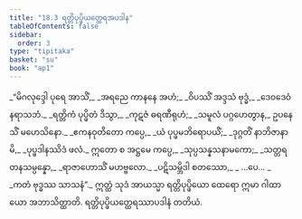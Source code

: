 ```yaml
---
title: "18.3 ရတ္တိပုပ္ဖိယတ္ထေရအပဒါန"
tableOfContents: false
sidebar:
  order: 3
type: "tipitaka"
basket: "su"
book: "ap1"
---
```



<DynamicBreadcrumb />

<Division number="13" book="ap1" e="ch" v="20" p="208">

<Paragraph number="2526" type="verses" book="ap1">
_“မိဂလုဒ္ဒေါ ပုရေ အာသိံ,_  
_အရညေ ကာနနေ အဟံ;_  
_ဝိပဿိံ အဒ္ဒသံ ဗုဒ္ဓံ,_  
_ဒေဝဒေဝံ နရာသဘံ._  

</Paragraph>

</Division>
<Division number="14" book="ap1" e="ch" v="20" p="208">

<Paragraph number="2527" type="verses" book="ap1">
_ရတ္တိကံ ပုပ္ဖိတံ ဒိသွာ,_  
_ကုဋဇံ ဓရဏီရုဟံ;_  
_သမူလံ ပဂ္ဂဟေတွာန,_  
ဥပနေသိံ မဟေသိနော._  

</Paragraph>

</Division>
<Division number="15" book="ap1" e="ch" v="20" p="208">

<Paragraph number="2528" type="verses" book="ap1">
_ဧကနဝုတိတော ကပ္ပေ,_  
_ယံ ပုပ္ဖမဘိရောပယိံ;_  
_ဒုဂ္ဂတိံ နာဘိဇာနာမိ,_  
_ပုပ္ဖဒါနဿိဒံ ဖလံ._  

</Paragraph>

</Division>
<Division number="16" book="ap1" e="ch" v="20" p="208">

<Paragraph number="2529" type="verses" book="ap1">
ဣတော စ အဋ္ဌမေ ကပ္ပေ,_  
_သုပ္ပသန္နသနာမကော;_  
_သတ္တရတနသမ္ပန္နော,_  
_ရာဇာဟောသိံ မဟဗ္ဗလော._  

</Paragraph>

</Division>
<Division number="17" book="ap1" e="ch" v="20" p="208">

<Paragraph number="2530" type="verses" book="ap1">
_ပဋိသမ္ဘိဒါ စတဿော,_  
_ …ပေ… _  
_ကတံ ဗုဒ္ဓဿ သာသနံ”._  

</Paragraph>

<Paragraph number="2531" book="ap1">
ဣတ္ထံ သုဒံ အာယသ္မာ ရတ္တိပုပ္ဖိယော ထေရော ဣမာ ဂါထာယော အဘာသိတ္ထာတိ.

</Paragraph>
</Division>

<Paragraph number="2532" type="center" book="ap1">
ရတ္တိပုပ္ဖိယတ္ထေရဿာပဒါနံ တတိယံ.
</Paragraph>
